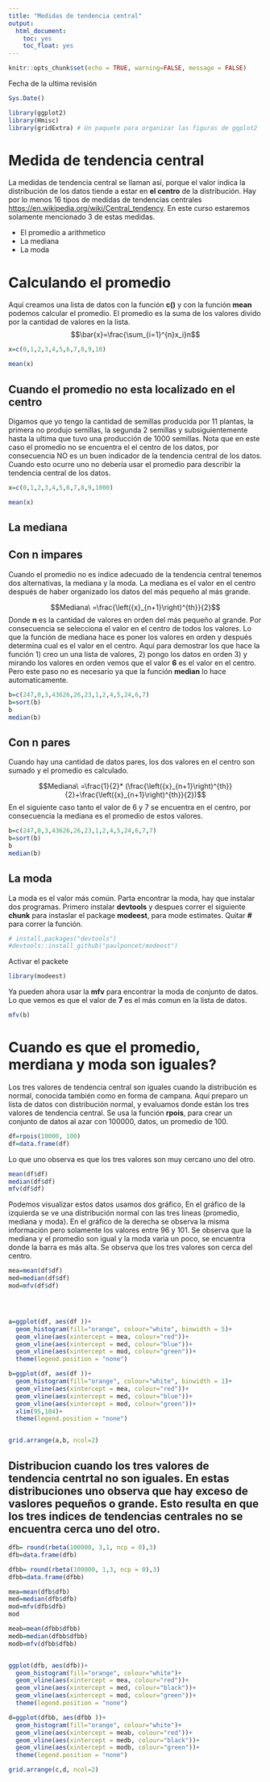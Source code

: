 ```yaml
---
title: "Medidas de tendencia central"
output: 
  html_document:
    toc: yes
    toc_float: yes
---
```


```r
knitr::opts_chunk$set(echo = TRUE, warning=FALSE, message = FALSE)
```

Fecha de la ultima revisión
```r

Sys.Date()
```

```r
library(ggplot2)
library(Hmisc)
library(gridExtra) # Un paquete para organizar las figuras de ggplot2
```



# Medida de tendencia central

La medidas de tendencia central se llaman así, porque el valor indica la distribución de los datos tiende a estar en **el centro** de la distribución.  Hay por lo menos 16 tipos de medidas de tendencias centrales <https://en.wikipedia.org/wiki/Central_tendency>. En este curso estaremos solamente mencionado 3 de estas medidas.

  - El promedio a arithmetico 
  - La mediana
  - La moda



# Calculando el promedio

Aquí creamos una lista de datos con la función **c()** y con la función **mean** podemos calcular el promedio.   El promedio es la suma de los valores divido por la cantidad de valores en la lista.  
$$\bar{x}=\frac{\sum_{i=1}^{n}x_i}n$$



```r
x=c(0,1,2,3,4,5,6,7,8,9,10)

mean(x)

```


## Cuando el promedio no esta localizado en el centro

Digamos que yo tengo la cantidad de semillas producida por 11 plantas, la primera no produjo semillas, la segunda 2 semillas y subsiguientemente hasta la ultima que tuvo una producción de 1000 semillas. Nota que en este caso el promedio no se encuentra el el centro de los datos, por consecuencia NO es un buen indicador de la tendencia central de los datos.  Cuando esto ocurre uno no debería usar el promedio para describir la tendencia central de los datos.

```r
x=c(0,1,2,3,4,5,6,7,8,9,1000)

mean(x)

```

## La mediana

## Con **n** impares
Cuando el promedio no es indice adecuado de la tendencia central tenemos dos alternativas, la mediana y la moda.  La mediana es el valor en el centro después de haber organizado los datos del más pequeño al más grande.  

$$Mediana\ =\frac{\left({x}_{n+1}\right)^{th}}{2}$$
Donde **n** es la cantidad de valores en orden del más pequeño al grande. Por consecuencia se selecciona el valor en el centro de todos los valores. Lo que la función de mediana hace es poner los valores en orden y después determina cual es el valor en el centro.  Aquí para demostrar los que hace la función 1) creo un una lista de valores, 2) pongo los datos en orden 3) y mirando los valores en orden vemos que el valor **6** es el valor en el centro.   Pero este paso no es necesario ya que la función **median** lo hace automaticamente.  



```r
b=c(247,0,3,43626,26,23,1,2,4,5,24,6,7)
b=sort(b)
b
median(b)
```


## Con **n** pares

Cuando hay una cantidad de datos pares, los dos valores en el centro son sumado y el promedio es calculado. 

$$Mediana\ =\frac{1}{2}* (\frac{\left({x}_{n+1}\right)^{th}}{2}+\frac{\left({x}_{n+1}\right)^{th}}{2})$$
En el siguiente caso tanto el valor de 6 y 7 se encuentra en el centro, por consecuencia la mediana es el promedio de estos valores.  
```r
b=c(247,0,3,43626,26,23,1,2,4,5,24,6,7,7)
b=sort(b)
b
median(b)
```


## La moda

La moda es el valor más común. Parta encontrar la moda, hay que instalar dos programas.  Primero instalar **devtools** y despues correr el siguiente **chunk** para instaslar el package **modeest**, para mode estimates.   Quitar **#** para correr la función.   


```r
# install.packages("devtools")
#devtools::install_github("paulponcet/modeest")
```

Activar el packete 


```r
library(modeest)
```


Ya pueden ahora usar la **mfv** para encontrar la moda de conjunto de datos. Lo que vemos es que el valor de **7** es el más comun en la lista de datos.   


```r
mfv(b)
```



# Cuando es que el promedio, merdiana y moda son iguales?


Los tres valores de tendencia central son iguales cuando la distribución es normal, conocida también como en forma de campana. Aquí preparo un lista de datos con distribución normal, y evaluamos donde están los tres valores de tendencia central.  Se usa la función **rpois**, para crear un conjunto de datos al azar con 100000, datos, un promedio de 100.   

```r
df=rpois(10000, 100)
df=data.frame(df)
```


Lo que uno observa es que los tres valores son muy cercano uno del otro.   

```r

mean(df$df)
median(df$df)
mfv(df$df)
```

Podemos visualizar estos datos usamos dos gráfico, En el gráfico de la izquierda se ve una distribución normal con las tres lineas (promedio, mediana y moda).  En el gráfico de la derecha se observa la misma información pero solamente los valores entre 96 y 101. Se observa que la mediana y el promedio son igual y la moda varia un poco, se encuentra donde la barra es más alta.    Se observa que los tres valores son cerca del centro.  


```r

mea=mean(df$df)
med=median(df$df)
mod=mfv(df$df)




a=ggplot(df, aes(df ))+
  geom_histogram(fill="orange", colour="white", binwidth = 5)+
  geom_vline(aes(xintercept = mea, colour="red"))+
  geom_vline(aes(xintercept = med, colour="blue"))+
  geom_vline(aes(xintercept = mod, colour="green"))+
  theme(legend.position = "none")

b=ggplot(df, aes(df ))+
  geom_histogram(fill="orange", colour="white", binwidth = 1)+
  geom_vline(aes(xintercept = mea, colour="red"))+
  geom_vline(aes(xintercept = med, colour="blue"))+
  geom_vline(aes(xintercept = mod, colour="green"))+
  xlim(95,104)+
  theme(legend.position = "none")


grid.arrange(a,b, ncol=2)
```


## Distribucion cuando los tres valores de tendencia centrtal no son iguales.  En estas distribuciones uno observa que hay exceso de vaslores pequeños o grande.  Esto resulta en que los tres indices de tendencias centrales no se encuentra cerca uno del otro.  

```r
dfb= round(rbeta(100000, 3,1, ncp = 0),3)
dfb=data.frame(dfb)

dfbb= round(rbeta(100000, 1,3, ncp = 0),3)
dfbb=data.frame(dfbb)

```


```r
mea=mean(dfb$dfb)
med=median(dfb$dfb)
mod=mfv(dfb$dfb)
mod

meab=mean(dfbb$dfbb)
medb=median(dfbb$dfbb)
modb=mfv(dfbb$dfbb)


ggplot(dfb, aes(dfb))+
  geom_histogram(fill="orange", colour="white")+
  geom_vline(aes(xintercept = mea, colour="red"))+
  geom_vline(aes(xintercept = med, colour="black"))+
  geom_vline(aes(xintercept = mod, colour="green"))+
  theme(legend.position = "none")

d=ggplot(dfbb, aes(dfbb ))+
  geom_histogram(fill="orange", colour="white")+
  geom_vline(aes(xintercept = meab, colour="red"))+
  geom_vline(aes(xintercept = medb, colour="black"))+
  geom_vline(aes(xintercept = modb, colour="green"))+
  theme(legend.position = "none")

grid.arrange(c,d, ncol=2)
```




